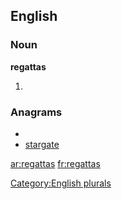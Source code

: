 
==English==

===Noun===
'''regattas'''

# {{plural of|[[regatta]]}}

===Anagrams===
* {{alphagram|aaegrstt}}
* [[stargate#English|stargate]]

[[Category:English plurals]]

[[ar:regattas]]
[[fr:regattas]]